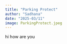 ```yaml
---
title: "Parking Protect"
author: "Sadhana"
date: "2025-03/11"
image: ParkingProtect.jpeg
---
```

hi how are you
